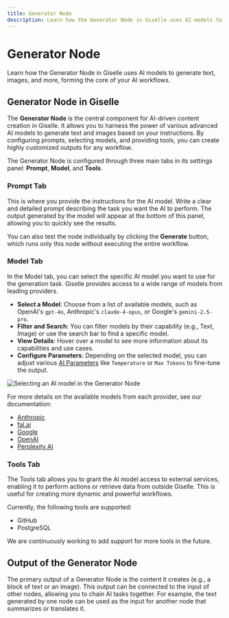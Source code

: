 ```yaml
---
title: Generator Node
description: Learn how the Generator Node in Giselle uses AI models to generate text, images, and more, forming the core of your AI workflows.
---
```



# Generator Node

Learn how the Generator Node in Giselle uses AI models to generate text, images, and more, forming the core of your AI workflows.

## Generator Node in Giselle

The **Generator Node** is the central component for AI-driven content creation in Giselle. It allows you to harness the power of various advanced AI models to generate text and images based on your instructions. By configuring prompts, selecting models, and providing tools, you can create highly customized outputs for any workflow.

The Generator Node is configured through three main tabs in its settings panel: **Prompt**, **Model**, and **Tools**.

### Prompt Tab

This is where you provide the instructions for the AI model. Write a clear and detailed prompt describing the task you want the AI to perform. The output generated by the model will appear at the bottom of this panel, allowing you to quickly see the results.

You can also test the node individually by clicking the **Generate** button, which runs only this node without executing the entire workflow.

### Model Tab

In the Model tab, you can select the specific AI model you want to use for the generation task. Giselle provides access to a wide range of models from leading providers.

*   **Select a Model**: Choose from a list of available models, such as OpenAI's `gpt-4o`, Anthropic's `claude-4-opus`, or Google's `gemini-2.5-pro`.
*   **Filter and Search**: You can filter models by their capability (e.g., Text, Image) or use the search bar to find a specific model.
*   **View Details**: Hover over a model to see more information about its capabilities and use cases.
*   **Configure Parameters**: Depending on the selected model, you can adjust various [AI Parameters](ai-parameters) like `Temperature` or `Max Tokens` to fine-tune the output.

<Frame>
  <img src="/images/glossary/generator-node/model-selection.png" alt="Selecting an AI model in the Generator Node" />
</Frame>

For more details on the available models from each provider, see our documentation:
*   [Anthropic](https://docs.giselles.ai/models/providers/anthropic)
*   [fal.ai](https://docs.giselles.ai/models/providers/fal)
*   [Google](https://docs.giselles.ai/models/providers/google)
*   [OpenAI](https://docs.giselles.ai/models/providers/openai)
*   [Perplexity AI](https://docs.giselles.ai/models/providers/perplexity)

### Tools Tab

The Tools tab allows you to grant the AI model access to external services, enabling it to perform actions or retrieve data from outside Giselle. This is useful for creating more dynamic and powerful workflows.

Currently, the following tools are supported:
*   GitHub
*   PostgreSQL

We are continuously working to add support for more tools in the future.

## Output of the Generator Node

The primary output of a Generator Node is the content it creates (e.g., a block of text or an image). This output can be connected to the input of other nodes, allowing you to chain AI tasks together. For example, the text generated by one node can be used as the input for another node that summarizes or translates it.
